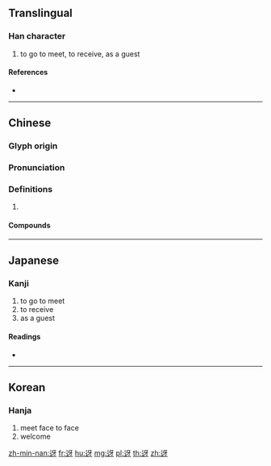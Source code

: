 {{character info/new}}
==Translingual==

===Han character===
{{Han char|rn=162|rad=辵|as=04|sn=8|four=31304|canj=YMVH}}

# to go to meet, to receive, as a guest

====References====
* {{Han ref|kx=1254.120|dkj=38756|dj=1737.050|hdz=63819.020|uh=8FD3|ud=36819|bh=CDCE|bd=52686}}

----

==Chinese==
{{zh-forms}}

===Glyph origin===
{{Han etym}}

===Pronunciation===
{{zh-pron
|m=yà
|c=ngaa6
|mc=y
|oc=y
|cat=
}}

===Definitions===
{{zh-hanzi}}

# {{rfdef|zh}}

====Compounds====
{{zh-der|奉迓金蓮|尾迓|迎迓|迓衡|頭迓}}

----

==Japanese==

===Kanji===
{{ja-kanji|grade=|rs=辵04}}

# to go to meet
# to receive
# as a guest

====Readings====
* {{ja-readings|on=[[が]] (ga), [[げ]] (ge), [[ぎょ]] (gyo), [[ご]] (go)|kun=[[むかえる]] (mukaeru)|nanori=}}

----

==Korean==

===Hanja===
{{ko-hanja|hangeul=아|eumhun=|rv=a|mr=a|y=a}}

# meet face to face
# welcome

[[zh-min-nan:迓]]
[[fr:迓]]
[[hu:迓]]
[[mg:迓]]
[[pl:迓]]
[[th:迓]]
[[zh:迓]]